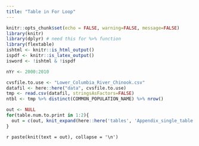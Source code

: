 ```yaml
---
title: "Table in For Loop"
---
```


<!-- Since the main file (index) had this, I don't need to repeat it. 
     But I do so that I can run this Rmd independently during debugging and development.
     I set all the output to FALSE. -->
     
```r
knitr::opts_chunk$set(echo = FALSE, warning=FALSE, message=FALSE)
library(knitr)
library(dplyr) # need this for %>% function
library(flextable)
ishtml <- knitr::is_html_output()
ispdf <- knitr::is_latex_output()
isword <- !ishtml & !ispdf
```

<!-- Specify the data here at top so it is easy to find.
     A better way to do this is to use parameterized Rmd. -->
     
<!-- I am adding the last commit date as the data date.
     That helps makes sure we all know what data were used. -->

```r
nYr <- 2000:2010
```

```r
cvsfile.to.use <- "Lower_Columbia_River_Chinook.csv"
datafil <- here::here("data", cvsfile.to.use)
tmp <- read.csv(datafil, stringsAsFactors=FALSE)
ntbl <- tmp %>% distinct(COMMON_POPULATION_NAME) %>% nrow()

out <- NULL
for(table.num.to.print in 1:2){
  out = c(out, knit_expand(here::here('tables', 'Appendix_single_table.Rmd')))
}
```
`r paste(knit(text = out), collapse = '\n')`

